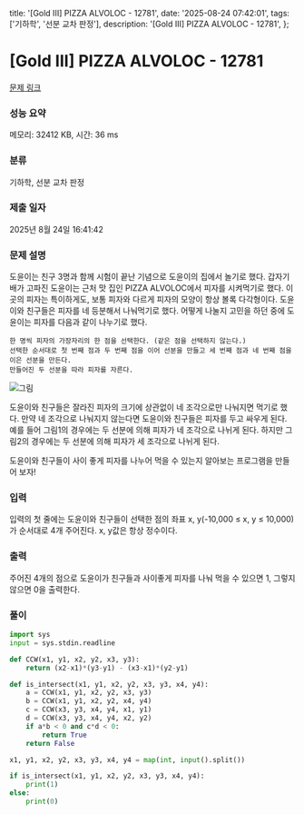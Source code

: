   title: '[Gold III] PIZZA ALVOLOC - 12781',
  date: '2025-08-24 07:42:01',
  tags: ['기하학', '선분 교차 판정'],
  description: '[Gold III] PIZZA ALVOLOC - 12781',
};

# [Gold III] PIZZA ALVOLOC - 12781 

[문제 링크](https://www.acmicpc.net/problem/12781) 

### 성능 요약

메모리: 32412 KB, 시간: 36 ms

### 분류

기하학, 선분 교차 판정

### 제출 일자

2025년 8월 24일 16:41:42

### 문제 설명

도윤이는 친구 3명과 함께 시험이 끝난 기념으로 도윤이의 집에서 놀기로 했다. 갑자기 배가 고파진 도윤이는 근처 맛 집인 PIZZA ALVOLOC에서 피자를 시켜먹기로 했다. 이 곳의 피자는 특이하게도, 보통 피자와 다르게 피자의 모양이 항상 볼록 다각형이다. 도윤이와 친구들은 피자를 네 등분해서 나눠먹기로 했다. 어떻게 나눌지 고민을 하던 중에 도윤이는 피자를 다음과 같이 나누기로 했다.

	한 명씩 피자의 가장자리의 한 점을 선택한다. (같은 점을 선택하지 않는다.)
	선택한 순서대로 첫 번째 점과 두 번째 점을 이어 선분을 만들고 세 번째 점과 네 번째 점을 이은 선분을 만든다.
	만들어진 두 선분을 따라 피자를 자른다.

![그림](https://onlinejudgeimages.s3-ap-northeast-1.amazonaws.com/problem/12781/1.png)

도윤이와 친구들은 잘라진 피자의 크기에 상관없이 네 조각으로만 나눠지면 먹기로 했다. 만약 네 조각으로 나눠지지 않는다면 도윤이와 친구들은 피자를 두고 싸우게 된다. 예를 들어 그림1의 경우에는 두 선분에 의해 피자가 네 조각으로 나뉘게 된다. 하지만 그림2의 경우에는 두 선분에 의해 피자가 세 조각으로 나뉘게 된다. 

도윤이와 친구들이 사이 좋게 피자를 나누어 먹을 수 있는지 알아보는 프로그램을 만들어 보자!

### 입력 

 입력의 첫 줄에는 도윤이와 친구들이 선택한 점의 좌표 x, y(-10,000 ≤ x, y ≤ 10,000)가 순서대로 4개 주어진다. x, y값은 항상 정수이다.

### 출력 

 주어진 4개의 점으로 도윤이가 친구들과 사이좋게 피자를 나눠 먹을 수 있으면 1, 그렇지 않으면 0을 출력한다.

### 풀이
```python
import sys
input = sys.stdin.readline

def CCW(x1, y1, x2, y2, x3, y3):
    return (x2-x1)*(y3-y1) - (x3-x1)*(y2-y1)

def is_intersect(x1, y1, x2, y2, x3, y3, x4, y4):
    a = CCW(x1, y1, x2, y2, x3, y3)
    b = CCW(x1, y1, x2, y2, x4, y4)
    c = CCW(x3, y3, x4, y4, x1, y1)
    d = CCW(x3, y3, x4, y4, x2, y2)
    if a*b < 0 and c*d < 0:
        return True
    return False

x1, y1, x2, y2, x3, y3, x4, y4 = map(int, input().split())

if is_intersect(x1, y1, x2, y2, x3, y3, x4, y4):
    print(1)
else:
    print(0)
```